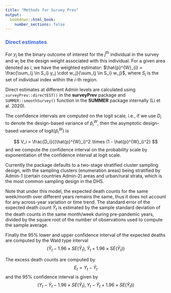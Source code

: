 ```yaml
---
title: "Methods for Survey Prev"
output:
  bookdown::html_book:
    number_sections: false
---
```

 

### <span style="color:royalblue">Direct estimates</span>

For $y_j$ be the binary outcome of interest for the $j^{\text{th}}$ individual in the survey and $w_j$ be the design weight associated with this individual.  For a given area denoted as $i$, we have the weighted estimator: $\hat{p}^{W}_{i} = \frac{\sum_{j \in S_i} y_j \cdot w_j}{\sum_{j \in S_i} w_j}$, where $S_i$ is the set of individual index within the $i$-th region. 

Direct estimates at different Admin levels are calculated using `surveyPrev::directEST()` in the **surveyPrev** package and `SUMMER::smoothSurvey()` function in the **SUMMER** package internally (Li et al. 2020).

The confidence intervals are computed on the logit scale, i.e., if we use $D_i$ to denote the design-based variance of $\hat p^{W}_i$, then the asymptotic design-based variance of $\text{logit}(\hat p^{W}_i)$ is

$$
V_i = \frac{D_i}{(\hat{p}^{W}_i)^2 \times (1 - \hat{p}^{W}_i)^2}
$$
and we compute the confidence interval on the probability scale by exponentiation of the confidence interval at logit scale. 

Currently the package defaults to a two-stage stratified cluster sampling design, with the sampling clusters (enumeration areas) being stratified by Admin-1 (certain countries Admin-2) areas and urban/rural strata, which is the most common sampling design in the DHS. 

Note that under this model, the expected death counts for the same week/month over different years remains the same, thus it does not account for any across-year variation or time trend. The standard error of the expected death count $\tilde Y_t$ is estimated by the sample standard deviation of the death counts in the same month/week during pre-pandemic years, divided by the square root of the number of observations used to compute the sample average.

Finally the 95% lower and upper confidence interval of the expected deaths are computed by the Wald type interval 
$$
(\tilde Y_t - 1.96\times SE(\tilde Y_t),  \tilde Y_t + 1.96\times SE(\tilde Y_t))
$$ 

The excess death counts are computed by 
$$
  E_t = Y_t - \tilde Y_t
$$
and the 95% confidence interval is given by 
$$
(Y_t - \tilde Y_t - 1.96\times SE(\tilde Y_t), Y_t - \tilde Y_t + 1.96\times SE(\tilde Y_t))
$$ 
